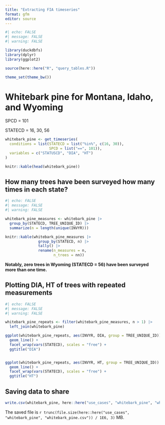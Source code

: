 ```yaml
---
title: "Extracting FIA timeseries"
format: gfm
editor: source
---
```


```r
#| echo: FALSE
#| message: FALSE
#| warning: FALSE

library(duckdbfs)
library(dplyr)
library(ggplot2)

source(here::here("R", "query_tables.R"))

theme_set(theme_bw())

```


# Whitebark pine for Montana, Idaho, and Wyoming

SPCD = 101

STATECD = 16, 30, 56

```r

whitebark_pine <- get_timeseries(
  conditions = list(STATECD = list("%in%", c(16, 30)),
                    SPCD = list("==", 101)),
  variables = c("STATUSCD", "DIA", "HT")
)

knitr::kable(head(whitebark_pine))

```


## How many trees have been surveyed how many times in each state?

```r
#| echo: FALSE
#| message: FALSE
#| warning: FALSE

whitebark_pine_measures <- whitebark_pine |> 
  group_by(STATECD, TREE_UNIQUE_ID) |>
  summarize(n = length(unique(INVYR))) 

knitr::kable(whitebark_pine_measures |>
               group_by(STATECD, n) |>
               tally() |>
               rename(n_measures = n,
                      n_trees = nn))


```

**Notably, zero trees in Wyoming (STATECD = 56) have been surveyed more than one time.**

## Plotting DIA, HT of trees with repeated measurements

```r
#| echo: FALSE
#| message: FALSE
#| warning: FALSE

whitebark_pine_repeats <- filter(whitebark_pine_measures, n > 1) |>
  left_join(whitebark_pine)

ggplot(whitebark_pine_repeats, aes(INVYR, DIA, group = TREE_UNIQUE_ID)) +
  geom_line() +
  facet_wrap(vars(STATECD), scales = "free") +
  ggtitle("DIA")


ggplot(whitebark_pine_repeats, aes(INVYR, HT, group = TREE_UNIQUE_ID)) +
  geom_line() +
  facet_wrap(vars(STATECD), scales = "free") +
  ggtitle("HT")

```

## Saving data to share

```r

write.csv(whitebark_pine, here::here("use_cases", "whitebark_pine", "whitebark_pine.csv"))

```

The saved file is `r trunc(file.size(here::here("use_cases", "whitebark_pine", "whitebark_pine.csv")) / 1E6, 3)` MB.